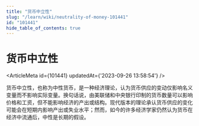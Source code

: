 ```yaml
---
title: "货币中立性"
slug: "/learn/wiki/neutrality-of-money-101441"
id: "101441"
hide_table_of_contents: true
---
```



# 货币中立性

<ArticleMeta id={101441} updatedAt={'2023-09-26 13:58:54'} />
<div className='border-solid border-b border-t-0 my-4 border-[var(--ifm-color-gray-300)]' />

货币中立性，也称为中性货币，是一种经济理论，认为货币供应的变动仅影响名义变量而不影响实际变量。换句话说，由美联储和中央银行印制的货币数量可以影响价格和工资，但不能影响经济的产出或结构。现代版本的理论承认货币供应的变化可能会在短期内影响产出或失业水平；然而，如今的许多经济学家仍然认为货币在经济中流通后，中性是长期的假设。
